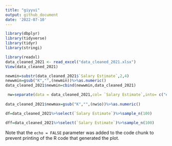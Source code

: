 ```yaml
---
title: "giyyui"
output: github_document
date: '2022-07-10'
---
```


```r
library(dbplyr)
library(tidyverse)
library(tidyr)
library(stringi)
```


```r
library(readxl)
data_cleaned_2021 <- read_excel("data_cleaned_2021.xlsx")
View(data_cleaned_2021)
```


```r
newmin=substr(data_cleaned_2021$`Salary Estimate`,2,4)
newwmin=gsub("K","",(newmin))%>%as.numeric()
data_cleaned_2021$newmin=cbind(newwmin,data_cleaned_2021)

```
```r
 nw=separate(data = data_cleaned_2021,col= `Salary Estimate`,into= c("emp","glassdoor","o","my") ,sep ="([$()])")
 
data_cleaned_2021$newmax=gsub("K","",(nw$o))%>%as.numeric()

```

```r
df=data_cleaned_2021%>%select(`Salary Estimate`)%>%sample_n(100)
```

```r
dff=data_cleaned_2021%>%select(`Salary Estimate`)%>%sample_n(100)
```

Note that the `echo = FALSE` parameter was added to the code chunk to prevent printing of the R code that generated the plot.
